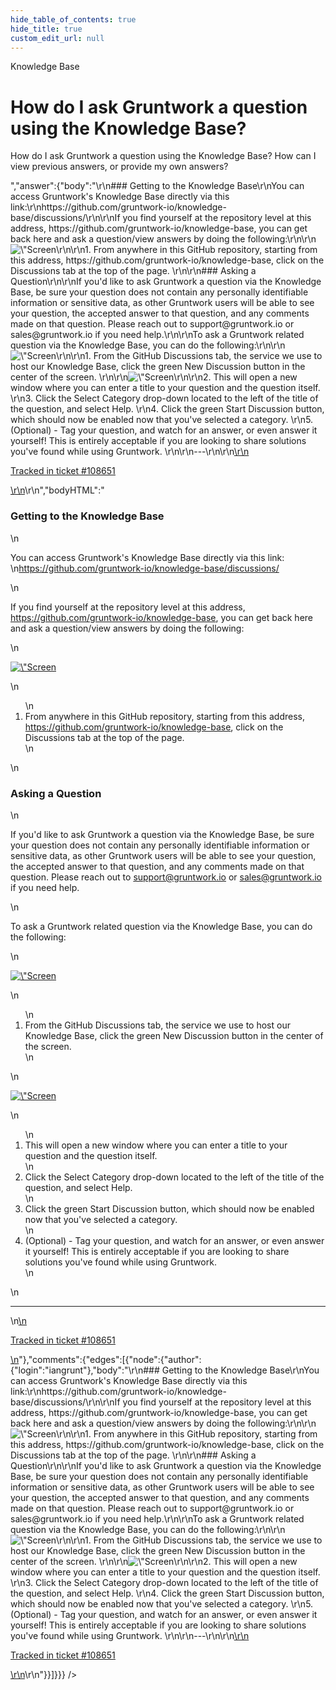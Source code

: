 ```yaml
---
hide_table_of_contents: true
hide_title: true
custom_edit_url: null
---
```



<CenterLayout>
<span class="title">Knowledge Base</span>
<h1>How do I ask Gruntwork a question using the Knowledge Base?</h1>
<GitHub json={{"id":"D_kwDOF8slf84APnaz","number":428,"author":{"login":"iangrunt"},"title":"How do I ask Gruntwork a question using the Knowledge Base?","body":"How do I ask Gruntwork a question using the Knowledge Base? How can I view previous answers, or provide my own answers? ","bodyHTML":"<p dir=\"auto\">How do I ask Gruntwork a question using the Knowledge Base? How can I view previous answers, or provide my own answers?</p>","answer":{"body":"\r\n### Getting to the Knowledge Base\r\nYou can access Gruntwork's Knowledge Base directly via this link:\r\nhttps://github.com/gruntwork-io/knowledge-base/discussions/\r\n\r\nIf you find yourself at the repository level at this address, https://github.com/gruntwork-io/knowledge-base, you can get back here and ask a question/view answers by doing the following:\r\n\r\n<img width=\"1840\" alt=\"Screen Shot 2022-05-23 at 2 37 59 PM\" src=\"https://user-images.githubusercontent.com/101607944/169886087-a22ff1f3-9ce6-434e-902a-ff0c351cd3df.png\">\r\n\r\n1. From anywhere in this GitHub repository, starting from this address, https://github.com/gruntwork-io/knowledge-base, click on the Discussions tab at the top of the page. \r\n\r\n### Asking a Question\r\n\r\nIf you'd like to ask Gruntwork a question via the Knowledge Base, be sure your question does not contain any personally identifiable information or sensitive data, as other Gruntwork users will be able to see your question, the accepted answer to that question, and any comments made on that question. Please reach out to support@gruntwork.io or sales@gruntwork.io if you need help.\r\n\r\nTo ask a Gruntwork related question via the Knowledge Base, you can do the following:\r\n\r\n<img width=\"1840\" alt=\"Screen Shot 2022-05-23 at 2 39 58 PM\" src=\"https://user-images.githubusercontent.com/101607944/169886475-29bd08f8-633c-46f3-9811-5d3222086bac.png\">\r\n\r\n1. From the GitHub Discussions tab, the service we use to host our Knowledge Base, click the green New Discussion button in the center of the screen. \r\n\r\n<img width=\"1840\" alt=\"Screen Shot 2022-05-23 at 2 42 38 PM\" src=\"https://user-images.githubusercontent.com/101607944/169886482-65df294f-4eb9-43ce-af32-e6c7f179b655.png\">\r\n\r\n2. This will open a new window where you can enter a title to your question and the question itself. \r\n3. Click the Select Category drop-down located to the left of the title of the question, and select Help. \r\n4. Click the green Start Discussion button, which should now be enabled now that you've selected a category. \r\n5. (Optional) - Tag your question, and watch for an answer, or even answer it yourself! This is entirely acceptable if you are looking to share solutions you've found while using Gruntwork. \r\n\r\n---\r\n\r\n<ins datetime=\"2022-05-23T18:57:44Z\">\r\n  <p><a href=\"https://support.gruntwork.io/hc/requests/108651\">Tracked in ticket #108651</a></p>\r\n</ins>\r\n","bodyHTML":"<h3 dir=\"auto\">Getting to the Knowledge Base</h3>\n<p dir=\"auto\">You can access Gruntwork's Knowledge Base directly via this link:<br>\n<a href=\"https://github.com/gruntwork-io/knowledge-base/discussions/\">https://github.com/gruntwork-io/knowledge-base/discussions/</a></p>\n<p dir=\"auto\">If you find yourself at the repository level at this address, <a href=\"https://github.com/gruntwork-io/knowledge-base\">https://github.com/gruntwork-io/knowledge-base</a>, you can get back here and ask a question/view answers by doing the following:</p>\n<p dir=\"auto\"><a target=\"_blank\" rel=\"noopener noreferrer\" href=\"https://user-images.githubusercontent.com/101607944/169886087-a22ff1f3-9ce6-434e-902a-ff0c351cd3df.png\"><img width=\"1840\" alt=\"Screen Shot 2022-05-23 at 2 37 59 PM\" src=\"https://user-images.githubusercontent.com/101607944/169886087-a22ff1f3-9ce6-434e-902a-ff0c351cd3df.png\" style=\"max-width: 100%;\"></a></p>\n<ol dir=\"auto\">\n<li>From anywhere in this GitHub repository, starting from this address, <a href=\"https://github.com/gruntwork-io/knowledge-base\">https://github.com/gruntwork-io/knowledge-base</a>, click on the Discussions tab at the top of the page.</li>\n</ol>\n<h3 dir=\"auto\">Asking a Question</h3>\n<p dir=\"auto\">If you'd like to ask Gruntwork a question via the Knowledge Base, be sure your question does not contain any personally identifiable information or sensitive data, as other Gruntwork users will be able to see your question, the accepted answer to that question, and any comments made on that question. Please reach out to <a href=\"mailto:support@gruntwork.io\">support@gruntwork.io</a> or <a href=\"mailto:sales@gruntwork.io\">sales@gruntwork.io</a> if you need help.</p>\n<p dir=\"auto\">To ask a Gruntwork related question via the Knowledge Base, you can do the following:</p>\n<p dir=\"auto\"><a target=\"_blank\" rel=\"noopener noreferrer\" href=\"https://user-images.githubusercontent.com/101607944/169886475-29bd08f8-633c-46f3-9811-5d3222086bac.png\"><img width=\"1840\" alt=\"Screen Shot 2022-05-23 at 2 39 58 PM\" src=\"https://user-images.githubusercontent.com/101607944/169886475-29bd08f8-633c-46f3-9811-5d3222086bac.png\" style=\"max-width: 100%;\"></a></p>\n<ol dir=\"auto\">\n<li>From the GitHub Discussions tab, the service we use to host our Knowledge Base, click the green New Discussion button in the center of the screen.</li>\n</ol>\n<p dir=\"auto\"><a target=\"_blank\" rel=\"noopener noreferrer\" href=\"https://user-images.githubusercontent.com/101607944/169886482-65df294f-4eb9-43ce-af32-e6c7f179b655.png\"><img width=\"1840\" alt=\"Screen Shot 2022-05-23 at 2 42 38 PM\" src=\"https://user-images.githubusercontent.com/101607944/169886482-65df294f-4eb9-43ce-af32-e6c7f179b655.png\" style=\"max-width: 100%;\"></a></p>\n<ol start=\"2\" dir=\"auto\">\n<li>This will open a new window where you can enter a title to your question and the question itself.</li>\n<li>Click the Select Category drop-down located to the left of the title of the question, and select Help.</li>\n<li>Click the green Start Discussion button, which should now be enabled now that you've selected a category.</li>\n<li>(Optional) - Tag your question, and watch for an answer, or even answer it yourself! This is entirely acceptable if you are looking to share solutions you've found while using Gruntwork.</li>\n</ol>\n<hr>\n<ins datetime=\"2022-05-23T18:57:44Z\">\n  <p dir=\"auto\"><a href=\"https://support.gruntwork.io/hc/requests/108651\" rel=\"nofollow\">Tracked in ticket #108651</a></p>\n</ins>"},"comments":{"edges":[{"node":{"author":{"login":"iangrunt"},"body":"\r\n### Getting to the Knowledge Base\r\nYou can access Gruntwork's Knowledge Base directly via this link:\r\nhttps://github.com/gruntwork-io/knowledge-base/discussions/\r\n\r\nIf you find yourself at the repository level at this address, https://github.com/gruntwork-io/knowledge-base, you can get back here and ask a question/view answers by doing the following:\r\n\r\n<img width=\"1840\" alt=\"Screen Shot 2022-05-23 at 2 37 59 PM\" src=\"https://user-images.githubusercontent.com/101607944/169886087-a22ff1f3-9ce6-434e-902a-ff0c351cd3df.png\">\r\n\r\n1. From anywhere in this GitHub repository, starting from this address, https://github.com/gruntwork-io/knowledge-base, click on the Discussions tab at the top of the page. \r\n\r\n### Asking a Question\r\n\r\nIf you'd like to ask Gruntwork a question via the Knowledge Base, be sure your question does not contain any personally identifiable information or sensitive data, as other Gruntwork users will be able to see your question, the accepted answer to that question, and any comments made on that question. Please reach out to support@gruntwork.io or sales@gruntwork.io if you need help.\r\n\r\nTo ask a Gruntwork related question via the Knowledge Base, you can do the following:\r\n\r\n<img width=\"1840\" alt=\"Screen Shot 2022-05-23 at 2 39 58 PM\" src=\"https://user-images.githubusercontent.com/101607944/169886475-29bd08f8-633c-46f3-9811-5d3222086bac.png\">\r\n\r\n1. From the GitHub Discussions tab, the service we use to host our Knowledge Base, click the green New Discussion button in the center of the screen. \r\n\r\n<img width=\"1840\" alt=\"Screen Shot 2022-05-23 at 2 42 38 PM\" src=\"https://user-images.githubusercontent.com/101607944/169886482-65df294f-4eb9-43ce-af32-e6c7f179b655.png\">\r\n\r\n2. This will open a new window where you can enter a title to your question and the question itself. \r\n3. Click the Select Category drop-down located to the left of the title of the question, and select Help. \r\n4. Click the green Start Discussion button, which should now be enabled now that you've selected a category. \r\n5. (Optional) - Tag your question, and watch for an answer, or even answer it yourself! This is entirely acceptable if you are looking to share solutions you've found while using Gruntwork. \r\n\r\n---\r\n\r\n<ins datetime=\"2022-05-23T18:57:44Z\">\r\n  <p><a href=\"https://support.gruntwork.io/hc/requests/108651\">Tracked in ticket #108651</a></p>\r\n</ins>\r\n"}}]}}} />

</CenterLayout>
  

<!-- ##DOCS-SOURCER-START
{
  "sourcePlugin": "github-discussions",
  "hash": "36b8c94d9791166d7365864d71268d71"
}
##DOCS-SOURCER-END -->
